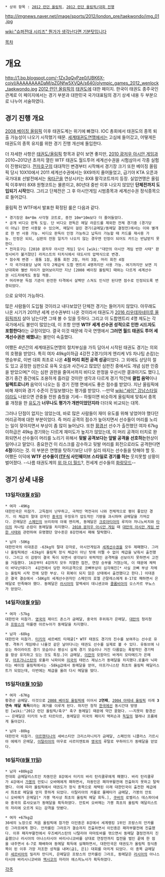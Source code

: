  * 상위 항목 : [[2012 런던 올림픽]], [[2012 런던 올림픽/대회 진행]]

http://imgnews.naver.net/image/sports/2012/london_pre/taekwondo/img_01.jpg

[[wiki:"슈퍼전대 시리즈" 뭔가가 생각난다면 기분탓입니다]]

[[목차]]
= 개요 =
http://1.bp.blogspot.com/-1Zx3qQyPze0/UBK6X-coiyI/AAAAAAAADaM/pZGNfw5XVQA/s640/olympic_games_2012_wenlock_taekwondo.jpg
[[2012 런던 올림픽]]의 [[태권도]]에 대한 페이지. 한국이 태권도 종주국인 관계로 이 페이지에서는 경기 부분과 대한민국 국가대표팀의 경기 상세 내용 두 부분으로 나누어 서술하였다.

== 경기 진행 개요 ==
[[2008 베이징 올림픽]] 이후 태권도계는 위기에 빠졌다. IOC 총회에서 태권도의 종목 퇴출 가능성이 나오기 시작했기 때문. [[세계태권도연맹]]에서는 고심에 들어갔고, 어떻게든 태권도의 종목 유지를 위한 경기 진행 개선에 돌입한다.

더 자세한 사항은 [[태권도/올림픽]] 항목과 같이 보면 좋지만, [[2010 광저우 아시안 게임]]과 2010~2012년 초까지 열린 WTF 태권도 월드투어 세계선수권을 시험삼아서 각종 실험이 진행되었다. [[전자호구]]의 대대적인 변경부터 시작해서 경기장 크기 또한 베이징 올림픽 당시 10X10에서 2011 세계선수권에서는 9X9까지 줄어들었고, 급기야 KTA 오픈과 국가대표 선발전에서는 [[옥타곤]]을 연상시키는 8X8 팔각코트까지 등장. 실업연맹은 올림픽 이후부터 8X8 원형코트는 물론이고, 80년대 중반 이후 나오지 않았던 '''단체전까지 도입되기 시작'''했다. 그리고 단체전은 그 후 아시안게임 시범종목과 세계선수권 정식종목으로 들어갔다.

올림픽 전 WTF에서 발표한 확정된 룰은 다음과 같다.
 * 경기장은 8m*8m 사각형 코트로, 종전 10m*10m보다 더 줄어들었다.
 * 공개 비디오 판독 도입. 단 비디오 판독은 메달 라운드를 제외한 전체 경기중 (경기당이 아님) 한번 사용할 수 있으며, 메달이 걸린 경기(금메달/동메달 결정전)에서는 이와 별개로 한 번 사용 가능. 비디오 판독이 인정 가능하고 납득이 가능할 때 카드를 재사용 가능. 인정은 되되, 심판의 전원 일치가 나오지 않는 경우엔 인정이 되어도 카드는 반납받지 못한다.
 * 전자호구는 [2010 광저우 아시안 게임] 당시 [wiki:"대만의 아시안 게임 반한 사태" 판정시비가 불거졌던] 라저스트의 터치식에서 대도사의 압력식으로 변경. 
 * 점수제 변경 - 몸통 1점, 몸통 회전 2점, 머리 3점, 머리 회전 4점
 * 각 국가대표당 남여 각각 2체급씩 도합 엔트리 4명까지만 사용 가능. 여기까지만 보면 지난대회와 별반 차이가 없어보이지만 지난 [2008 베이징 올림픽] 때와는 다르게 세계선수권 시드자에게도 동일 적용.
 * 머리부분 득점 기준이 완전한 타격에서 살짝만 스쳐도 인식만 된다면 점수로 인정되도록 변경되었다.

으로 요약이 가능하다.

많은 사람들이 도입될 것이라고 내다보았던 단체전 경기는 들어가지 않았다. 아무래도 나온 시기가 2011년 세계 선수권부터 나온 것이라서 태권도가 [[2016 리우데자네이루 올림픽]]까지 살아 남는다면 그때 볼 수 있을 듯하다. 그리고 이 도합엔트리 4명 제도는 각 국가에서도 불만이 많았는데, 이 조항 안엔 '''WTF 세계 선수권 성적으로 인한 시드자도 포함한다'''라는 규정이었다. 결국 이것 때문에 각국 연맹에서 '''그러면 월드 태권도 투어 세계선수권은 왜했냐'''는 불만이 속출했다.

어쨌든 4년간의 세계태권도연맹의 절치부심을 가득 담아서 시작된 태권도 경기는 의외의 호평을 받았다. 특히 여자 49kg이하급 4강전 2경기(야게 엔리케 VS 차나팁 손캄)는 명승부로, 이번 대회 최초로 나온 '''4점 머리 회전 공격 성공'''이었다. 그 외에도 상당히 절도 있고 공정한 심판으로 유독 오심과 사건사고 많았던 심판진 중에서도 개념 심판 인증을 받았으며[* 이는 심판 권한을 줄여서까지 비디오 판정을 우선시한 결과이기도 했다.], 경기 중간 중간에도 조용하게 흘러갈 것이란 생각과 다르게 경기 막간에 '''클럽 음악'''이나 '''일렉트로니카''' 음악이 나오는 등 경기 진행 면에서도 좋은 점수를 받았다. 지난 올림픽에 비해 재미와 경기 수준이 진일보했다는 평가를 받았다. --만약 [[wiki:"싸이" 강남스타일]]이라도 나왔으면 관중들 전원 춤췄을 기세-- 하필이면 비슷하게 올림픽에 맞춰서 종목 룰 개정을 한 [[유도]]가 '''너무나도 평가가 개판이었던지라''' 더더욱 비교되는 대목.

그러나 단점이 없지는 않았는데, 바로 많은 사람들이 재미 유도를 위해 넣었어야 했다던 머리공격에 대한 부분이었다. 즉 머리 공격의 점수가 높아지면서 선수들이 머리를 노리는 일이 잦아지면서 부상이 좀 많이 늘어났다.
또한 [[황경선]] 선수가 출전했던 여자 67kg 이하급은 49kg 경기와는 다르게 재미도가 높지가 않았는데, 이 머리 공격이 터치로 완화되면서 선수들이 머리를 노리기 위해서 '''뒷발 공격보다는 앞발 공격을 선호하는'''현상이 일어나고 말았다. 중요한건 이 리스크를 감수하고 뒷발 머리를 회전으로라도 공격한다면 '''4점'''이라는 것. 이 부분은 연맹을 탓하기보단 너무 실리 따지는 선수들을 탓해야 할 듯. 어쨌든 이덕에 '''WTF 선수들이 [[ITF]]식 사인웨이브 스타일로 경기를 하는''' 웃지못할 상황이 벌어졌다. --나름 태권도계의 [[위 아 더 월드]]?, 전세계 선수들의 [[화랑]]모드--

== 경기 상세 내용 ==
=== 13일차([[8월 8일]]) ===
 * 여자 -49Kg
 대한민국은 미참가. 고득점이 난무하고, 극적인 역전극이 나와 전체적으로 평이 좋았던 경기. 이 체급의 절대 강자인 [[중국]]의 우징유가 압도적인 기량을 과시하며 금메달을 가져갔다. 은메달은 [[스페인]]의 브리히테 야궤 엔리케, 동메달은 [[크로아티아]]의 루치야 자니노비치와 [[타이]]의 차나팁 손캄이 동메달을 차지했다. [[2010 광저우 아시안 게임]] 때 [[대만의 아시안 게임 반한 사태]]와 관련하여 유명했던 양수쥔은 8강전에서 패해 탈락했다.

 * 남자 -58Kg
 대한민국의 이대훈은 -63kg의 절대 강자로, 아시안게임과 [[세계선수권]]을 모두 제패했다. 그러나 올림픽에선 -63kg이 올림픽 정식 체급이 아닌 탓에 어쩔 수 없이 체급을 낮춰서 출전했다. 그리고 이 감량이 결국 독이 되면서 생각보다 위력적인 공격력을 선보이지 못하면서 고전을 거듭했다. 16강부터 4강까지 모두 치열한 접전, 연장 승부를 거쳤는데, 이 때문에 체력이 바닥난데다가  4강전에서 당한 머리공격으로 코뼈부상이 심각해진[* 사실 코뼈 부상 자체는 올림픽 시작 전에 당한 부상. 다 회복이 되지 않은 상태에서 출전했다고 한다.] 이대훈은 결국 결승에서 -58Kg의 세계선수권자인 스페인의 호엘 곤잘레스에게 8-17로 패하면서 은메달로 만족해야 했다. 동메달은 [[러시아]]의 알렉세이 데니센코와 [[콜롬비아]]의 오스카르 무뇨스가 얻었다.

=== 14일차([[8월 9일]]) ===
 * 여자 -57kg
 대한민국 미참가. [[영국]]의 제이드 존스가 금메달, 중국의 후위줘가 은메달, [[대만]]의 청리청과 [[프랑스]]의 마를렌 아르누아가 동메달을 차지했다.

 * 남자 -68kg
 대한민국 미참가. [[터키]]의 세르베트 타제굴[* WTF 태권도 경기의 진수를 보여주는 선수로 유명. 격투기 게임에나 나올것 같은 날아다니는 태권도 선수를 실제로 볼 수 있다. 유튜브에 나오는 하이라이트 경기 모습이나 평상시 실제 경기 모습이나 거진 다름없는 폭발적인 경기력을 항상 유지하고 있는 것도 특징.]이 금메달, [[이란]]의 모함마드 바게리 모타메드가 은메달, [[아프가니스탄]]의 로훌라 닉파이와 [[미국]]의 테런스 제닝스가 동메달을 차지했다.로훌라 닉파이는 베이징 올림픽에서는 -58kg급에서 동메달을 얻어, 아프가니스탄 최초의 올림픽 메달리스트가 되었는데, 이번에는 체급을 올려 다시 메달을 땄다.

=== 15일차([[8월 10일]]) ===
 * 여자 -67Kg
 황경선 금메달. 이것으로 [[2008 베이징 올림픽]]에 이어서 '''2연패''', [[2004 아테네 올림픽]] 이래 '''3연속 메달 획득'''이라는 쾌거를 이루게 된다. 하지만 정작 [[한국]]에선 동시간대 방영된 [wiki:"2012 런던 올림픽/축구" 축구 동메달] 때문에 약간 묻혔다. ~~지못미 황경선~~ 은메달은 터키의 누르 타르타르, 동메달은 미국의 페이지 맥퍼슨과 [[독일]]의 헬레나 프롬에게 돌아갔다.

 * 남자 -80kg
 대한민국 미참가. [[아르헨티나]]의 세바스티안 크리스마니치가 금메달, 스페인의 니콜라스 가르시아 에메가 은메달, [[이탈리아]]의 마우로 사르미엔토와 [[영국]]의 루탈로 무하마드가 동메달을 얻었다.

=== 16일차([[8월 11일]]) ===
 * 남자 +80kg급
 전대회 금메달리스트인 차동민은 8강에서 터키의 바리 탄리쿨루에게 패했다. 바리 탄리쿨루가 4강에서 [[가봉]]의 안토니 오바메에게 패하면서, 차동민은 패자부활전에 진출하지 못하고 탈락했다. 이에 따라 올림픽에서 태권도가 정식 종목으로 채택된 이래 대한민국이 출전한 체급에서 최초로 메달을 얻지 못하게 되었다. 이탈리아의 카를로 몰페타가 금메달, 가봉의 안토니 오바메가 은메달[* 가봉 역사상 최초의 올림픽 메달 회득.], [[쿠바]]의 로벨리스 데스파이녜와 중국의 류샤오보가 동메달을 획득하였다. 안토비 오바메는 가봉 최초의 올림픽 메달리스트의 자리에 오르게 되는 감격을 맛봤다.

 * 여자 +67kg급
 30세의 노장으로 처음 올림픽에 참가한 이인종은 8강에서 세계랭킹 1위인 프랑스의 안카롤린 그라프에게 졌다. 안카롤린 그라프가 결승까지 진출하면서 이인종은 패자부활전에 진출했다. 이후 패자부활전에서 우즈베키스탄의 나탈리야 마마토바를 꺾으면서 동메달 결정전까지 진출했으나 러시아의 아나스타시아 바리시니코바를 상대로 연장전까지 접전을 벌인 끝에 한 점을 내주면서 6-7로 패배하여 동메달 획득에 실패하면서, 대한민국은 태권도가 올림픽 정식종목이 된 이후 가장 저조한 성적을 내며(금1, 은1) 대회를 마치게 되었다. 이 종목 금메달은 [[세르비아]]의 밀리차 만디치, 은메달은 프랑스의 안카롤린 그라프, 동메달은 [[러시아]]의 아나스타시야 바리시니코바와 [[멕시코]]의 마리아 에스피노사가 획득하였다.

[[각주]]

